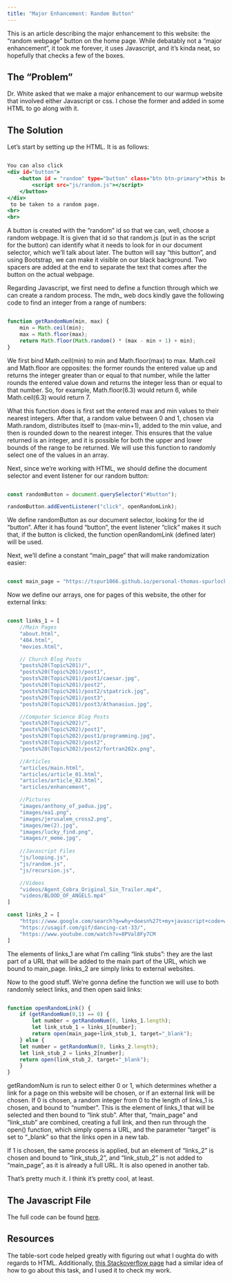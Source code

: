 ```yaml
---
title: "Major Enhancement: Random Button"
---
```


This is an article describing the major enhancement to this website: the "random webpage" button on the home page. While debatably not a "major enhancement", it took me forever, it uses Javascript, and it's kinda neat, so hopefully that checks a few of the boxes.

## The "Problem"

Dr. White asked that we make a major enhancement to our warmup website that involved either Javascript or css. I chose the former and added in some HTML to go along with it.


## The Solution

Let's start by setting up the HTML. It is as follows:

```.html

You can also click  
<div id="button">
    <button id = "random" type="button" class="btn btn-primary">this button
        <script src="js/random.js"></script>
    </button>
</div>
 to be taken to a random page.
<br>
<br>
```

A button is created with the "random" id so that we can, well, choose a random webpage. It is given that id so that random.js (put in as the script for the button) can identify what it needs to look for in our document selector, which we'll talk about later. The button will say "this button", and using Bootstrap, we can make it visible on our black background. Two spacers are added at the end to separate the text that comes after the button on the actual webpage.


Regarding Javascript, we first need to define a function through which we can create a random process. The mdn_ web docs kindly gave the following code to find an integer from a range of numbers:

```.js

function getRandomNum(min, max) {
    min = Math.ceil(min);
    max = Math.floor(max);
    return Math.floor(Math.random() * (max - min + 1) + min);
}

```

We first bind Math.ceil(min) to min and Math.floor(max) to max. Math.ceil and Math.floor are opposites: the former rounds the entered value up and returns the integer greater than or equal to that number, while the latter rounds the entered value down and returns the integer less than or equal to that number. So, for example, Math.floor(6.3) would return 6, while Math.ceil(6.3) would return 7.

What this function does is first set the entered max and min values to their nearest integers. After that, a random value between 0 and 1, chosen via Math.random, distributes itself to (max-min+1), added to the min value, and then is rounded down to the nearest integer. This ensures that the value returned is an integer, and it is possible for both the upper and lower bounds of the range to be returned. We will use this function to randomly select one of the values in an array.


Next, since we're working with HTML, we should define the document selector and event listener for our random button:

```.js

const randomButton = document.querySelector("#button");

randomButton.addEventListener("click", openRandomLink);

```

We define randomButton as our document selector, looking for the id "button". After it has found "button", the event listener "click" makes it such that, if the button is clicked, the function openRandomLink (defined later) will be used. 


Next, we'll define a constant "main_page" that will make randomization easier:

```.js

const main_page = "https://tspur1066.github.io/personal-thomas-spurlock/"

```


Now we define our arrays, one for pages of this website, the other for external links:

```.js

const links_1 = [
    //Main Pages
    "about.html",
    "404.html",
    "movies.html",

    // Church Blog Posts
    "posts%20(Topic%201)/",
    "posts%20(Topic%201)/post1",
    "posts%20(Topic%201)/post1/caesar.jpg",
    "posts%20(Topic%201)/post2",
    "posts%20(Topic%201)/post2/stpatrick.jpg",
    "posts%20(Topic%201)/post3",
    "posts%20(Topic%201)/post3/Athanasius.jpg",

    //Computer Science Blog Posts
    "posts%20(Topic%202)/",
    "posts%20(Topic%202)/post1",
    "posts%20(Topic%202)/post1/programming.jpg",
    "posts%20(Topic%202)/post2",
    "posts%20(Topic%202)/post2/fortran202x.png",

    //Articles
    "articles/main.html",
    "articles/article_01.html",
    "articles/article_02.html",
    "articles/enhancement",

    //Pictures
    "images/anthony_of_padua.jpg",
    "images/ea1.png",
    "images/jerusalem_cross2.png",
    "images/me(2).jpg",
    "images/lucky_find.png",
    "images/r_meme.jpg",
    
    //Javascript Files
    "js/looping.js",
    "js/random.js",
    "js/recursion.js",

    //Videos
    "videos/Agent_Cobra_Original_Sin_Trailer.mp4",
    "videos/BLOOD_OF_ANGELS.mp4"
]

const links_2 = [
    "https://www.google.com/search?q=why+doesn%27t+my+javascript+code+work&sca_esv=586011724&ei=_z1mZdPSIdC5qtsPxsGEYA&ved=0ahUKEwiTzpK8teeCAxXQnGoFHcYgAQwQ4dUDCBA&uact=5&oq=why+doesn%27t+my+javascript+code+work&gs_lp=Egxnd3Mtd2l6LXNlcnAiI3doeSBkb2Vzbid0IG15IGphdmFzY3JpcHQgY29kZSB3b3JrMggQIRigARjDBEjGNFCyD1iGL3ABeAGQAQCYAXugAZAGqgEDNy4yuAEDyAEA-AEBwgIKEAAYRxjWBBiwA8ICBxAAGIAEGA3CAgYQABgHGB7CAgYQABgeGA3CAgsQABiABBiKBRiGA8ICBRAAGIAEwgIKECEYoAEYwwQYCuIDBBgAIEGIBgGQBgg&sclient=gws-wiz-serp",
    "https://usagif.com/gif/dancing-cat-33/",
    "https://www.youtube.com/watch?v=8PVal8Fy7CM
]

```

The elements of links_1 are what I'm calling "link stubs": they are the last part of a URL that will be added to the main part of the URL, which we bound to main_page. links_2 are simply links to external websites.


Now to the good stuff. We're gonna define the function we will use to both randomly select links, and then open said links:

```.js

function openRandomLink() {
    if (getRandomNum(0,1) == 0) {
        let number = getRandomNum(0, links_1.length);
        let link_stub_1 = links_1[number];
        return open(main_page+link_stub_1, target="_blank");
    } else {
    let number = getRandomNum(0, links_2.length);
    let link_stub_2 = links_2[number];
    return open(link_stub_2, target="_blank");
    }
}

```

getRandomNum is run to select either 0 or 1, which determines whether a link for a page on this website will be chosen, or if an external link will be chosen. If 0 is chosen, a random integer from 0 to the length of links_1 is chosen, and bound to "number". This is the element of links_1 that will be selected and then bound to "link stub". After that, "main_page" and "link_stub" are combined, creating a full link, and then run through the open() function, which simply opens a URL, and the parameter "target" is set to "_blank" so that the links open in a new tab.

If 1 is chosen, the same process is applied, but an element of "links_2" is chosen and bound to "link_stub_2", and "link_stub_2" is not added to "main_page", as it is already a full URL. It is also opened in another tab.

That's pretty much it. I think it's pretty cool, at least.

## The Javascript File

The full code can be found [here](/js/random.js){target="_blank"}.

## Resources

The table-sort code helped greatly with figuring out what I oughta do with regards to HTML. Additionally, [this Stackoverflow page](https://stackoverflow.com/questions/24514214/open-a-random-page-using-javascript){target="_blank"} had a similar idea of how to go about this task, and I used it to check my work. 



